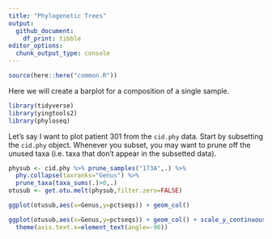 ```yaml
---
title: "Phylogenetic Trees"
output:
  github_document:
    df_print: tibble
editor_options: 
  chunk_output_type: console
---
```


```r
source(here::here("common.R"))
```

Here we will create a barplot for a composition of a single sample. 
```r
library(tidyverse)
library(yingtools2)
library(phyloseq)
```


Let's say I want to plot patient 301 from the `cid.phy` data. Start by subsetting the `cid.phy` object. 
Whenever you subset, you may want to prune off the unused taxa (i.e. taxa that don't appear in the subsetted data).
```r

physub <- cid.phy %>% prune_samples("173A",.) %>% 
  phy.collapse(taxranks="Genus") %>%
  prune_taxa(taxa_sums(.)>0,.)
otusub <- get.otu.melt(physub,filter.zero=FALSE)
```


```r
ggplot(otusub,aes(x=Genus,y=pctseqs)) + geom_col()
```


```r
ggplot(otusub,aes(x=Genus,y=pctseqs)) + geom_col() + scale_y_continuous(trans=log_epsilon_trans(0.001)) +
  theme(axis.text.x=element_text(angle=-90))

```
